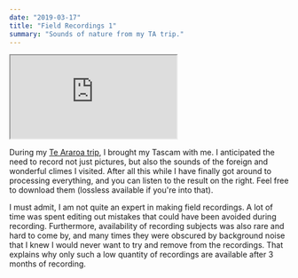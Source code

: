 ```yaml
---
date: "2019-03-17"
title: "Field Recordings 1"
summary: "Sounds of nature from my TA trip."
---
```


<iframe
        style={{border: 0, width: "40%", paddingLeft:"10%", height: "786px", float:"right"}}
        src="https://bandcamp.com/EmbeddedPlayer/album=1533686799/size=large/bgcol=ffffff/linkcol=0687f5/transparent=true/"
        seamless
>
</iframe>

During my [Te Araroa trip](/posts/outdoors/araroa/sum), I brought my Tascam with
me. I anticipated the need to record not just pictures, but also the sounds of
the foreign and wonderful climes I visited. After all this while I have finally
got around to processing everything, and you can listen to the result on the
right. Feel free to download them (lossless available if you're into that).

I must admit, I am not quite an expert in making field recordings. A lot of time
was spent editing out mistakes that could have been avoided during recording.
Furthermore, availability of recording subjects was also rare and hard to come
by, and many times they were obscured by background noise that I knew I would
never want to try and remove from the recordings. That explains why only such a
low quantity of recordings are available after 3 months of recording.
